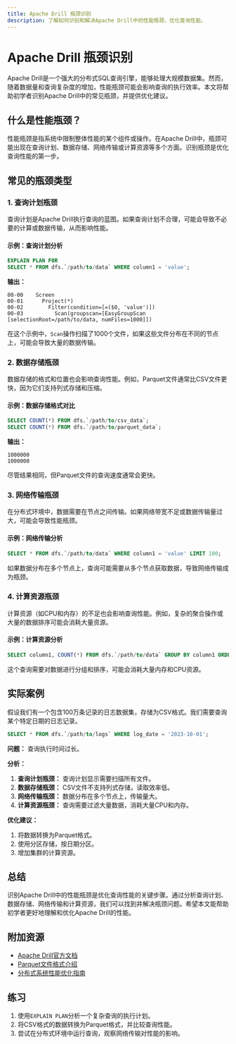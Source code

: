 ```yaml
---
title: Apache Drill 瓶颈识别
description: 了解如何识别和解决Apache Drill中的性能瓶颈，优化查询性能。
---
```


# Apache Drill 瓶颈识别

Apache Drill是一个强大的分布式SQL查询引擎，能够处理大规模数据集。然而，随着数据量和查询复杂度的增加，性能瓶颈可能会影响查询的执行效率。本文将帮助初学者识别Apache Drill中的常见瓶颈，并提供优化建议。

## 什么是性能瓶颈？

性能瓶颈是指系统中限制整体性能的某个组件或操作。在Apache Drill中，瓶颈可能出现在查询计划、数据存储、网络传输或计算资源等多个方面。识别瓶颈是优化查询性能的第一步。

## 常见的瓶颈类型

### 1. 查询计划瓶颈

查询计划是Apache Drill执行查询的蓝图。如果查询计划不合理，可能会导致不必要的计算或数据传输，从而影响性能。

#### 示例：查询计划分析

```sql
EXPLAIN PLAN FOR
SELECT * FROM dfs.`/path/to/data` WHERE column1 = 'value';
```

**输出：**
```
00-00    Screen
00-01      Project(*)
00-02        Filter(condition=[=($0, 'value')])
00-03          Scan(groupscan=[EasyGroupScan [selectionRoot=/path/to/data, numFiles=1000]])
```

在这个示例中，`Scan`操作扫描了1000个文件，如果这些文件分布在不同的节点上，可能会导致大量的数据传输。

### 2. 数据存储瓶颈

数据存储的格式和位置也会影响查询性能。例如，Parquet文件通常比CSV文件更快，因为它们支持列式存储和压缩。

#### 示例：数据存储格式对比

```sql
SELECT COUNT(*) FROM dfs.`/path/to/csv_data`;
SELECT COUNT(*) FROM dfs.`/path/to/parquet_data`;
```

**输出：**
```
1000000
1000000
```

尽管结果相同，但Parquet文件的查询速度通常会更快。

### 3. 网络传输瓶颈

在分布式环境中，数据需要在节点之间传输。如果网络带宽不足或数据传输量过大，可能会导致性能瓶颈。

#### 示例：网络传输分析

```sql
SELECT * FROM dfs.`/path/to/data` WHERE column1 = 'value' LIMIT 100;
```

如果数据分布在多个节点上，查询可能需要从多个节点获取数据，导致网络传输成为瓶颈。

### 4. 计算资源瓶颈

计算资源（如CPU和内存）的不足也会影响查询性能。例如，复杂的聚合操作或大量的数据排序可能会消耗大量资源。

#### 示例：计算资源分析

```sql
SELECT column1, COUNT(*) FROM dfs.`/path/to/data` GROUP BY column1 ORDER BY COUNT(*) DESC;
```

这个查询需要对数据进行分组和排序，可能会消耗大量内存和CPU资源。

## 实际案例

假设我们有一个包含100万条记录的日志数据集，存储为CSV格式。我们需要查询某个特定日期的日志记录。

```sql
SELECT * FROM dfs.`/path/to/logs` WHERE log_date = '2023-10-01';
```

**问题：** 查询执行时间过长。

**分析：**
1. **查询计划瓶颈：** 查询计划显示需要扫描所有文件。
2. **数据存储瓶颈：** CSV文件不支持列式存储，读取效率低。
3. **网络传输瓶颈：** 数据分布在多个节点上，传输量大。
4. **计算资源瓶颈：** 查询需要过滤大量数据，消耗大量CPU和内存。

**优化建议：**
1. 将数据转换为Parquet格式。
2. 使用分区存储，按日期分区。
3. 增加集群的计算资源。

## 总结

识别Apache Drill中的性能瓶颈是优化查询性能的关键步骤。通过分析查询计划、数据存储、网络传输和计算资源，我们可以找到并解决瓶颈问题。希望本文能帮助初学者更好地理解和优化Apache Drill的性能。

## 附加资源

- [Apache Drill官方文档](https://drill.apache.org/docs/)
- [Parquet文件格式介绍](https://parquet.apache.org/documentation/latest/)
- [分布式系统性能优化指南](https://www.oreilly.com/library/view/designing-data-intensive-applications/9781491903063/)

## 练习

1. 使用`EXPLAIN PLAN`分析一个复杂查询的执行计划。
2. 将CSV格式的数据转换为Parquet格式，并比较查询性能。
3. 尝试在分布式环境中运行查询，观察网络传输对性能的影响。
